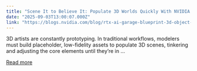 ```yaml
---
title: "Scene It to Believe It: Populate 3D Worlds Quickly With NVIDIA AI Blueprints"
date: "2025-09-03T13:00:07.000Z"
link: "https://blogs.nvidia.com/blog/rtx-ai-garage-blueprint-3d-object-nim-microsoft-trellis/"
---
```


3D artists are constantly prototyping. In traditional workflows, modelers must build placeholder, low-fidelity assets to populate 3D scenes, tinkering and adjusting the core elements until they’re in ...

[Read more](https://blogs.nvidia.com/blog/rtx-ai-garage-blueprint-3d-object-nim-microsoft-trellis/)
